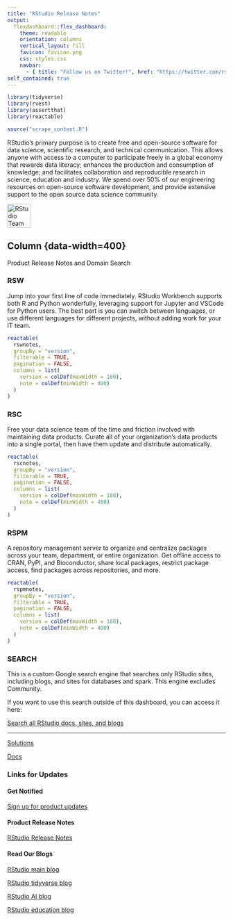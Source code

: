 ```yaml
---
title: "RStudio Release Notes"
output: 
  flexdashboard::flex_dashboard:
    theme: readable
    orientation: columns
    vertical_layout: fill
    favicon: favicon.png
    css: styles.css
    navbar:
      - { title: "Follow us on Twitter!", href: "https://twitter.com/rstudio" }
self_contained: true
---
```


```r

library(tidyverse)
library(rvest)
library(assertthat)
library(reactable)

```


```r

source("scrape_content.R")

```

RStudio’s primary purpose is to create free and open-source software for data science, scientific research, and technical communication. This allows anyone with access to a computer to participate freely in a global economy that rewards data literacy; enhances the production and consumption of knowledge; and facilitates collaboration and reproducible research in science, education and industry. We spend over 50% of our engineering resources on open-source software development, and provide extensive support to the open source data science community.    

```{=html}
<div class="center">
  <img src="rstudio_team_banner.png" alt="RStudio Team logo" style="height:55px;">
</div>
```




Column {data-width=400} {.tabset}
-----------------------------------------------------------------------
Product Release Notes and Domain Search

### RSW 

Jump into your first line of code immediately. RStudio Workbench supports both R and Python wonderfully, leveraging support for Jupyter and VSCode for Python users. The best part is you can switch between languages, or use different languages for different projects, without adding work for your IT team. 

```r

reactable(
  rswnotes,
  groupBy = "version",
  filterable = TRUE,
  pagination = FALSE,
  columns = list(
    version = colDef(maxWidth = 180),
    note = colDef(minWidth = 400)
  )
)

```

### RSC

Free your data science team of the time and friction involved with maintaining data products. Curate all of your organization’s data products into a single portal, then have them update and distribute automatically.  

```r

reactable(
  rscnotes,
  groupBy = "version",
  filterable = TRUE,
  pagination = FALSE,
  columns = list(
    version = colDef(maxWidth = 180),
    note = colDef(minWidth = 400)
  )
)

```

### RSPM

A repository management server to organize and centralize packages across your team, department, or entire organization. Get offline access to CRAN, PyPI, and Bioconductor, share local packages, restrict package access, find packages across repositories, and more.  

```r

reactable(
  rspmnotes,
  groupBy = "version",
  filterable = TRUE,
  pagination = FALSE,
  columns = list(
    version = colDef(maxWidth = 180),
    note = colDef(minWidth = 400)
  )
)

```

### SEARCH

This is a custom Google search engine that searches only RStudio sites, including blogs, and sites for databases and spark. This engine excludes Community.  

<script async src="https://cse.google.com/cse.js?cx=e1ab735d551d64cb1"></script>
<div class="gcse-search"></div>

If you want to use this search outside of this dashboard, you can access it here:  

[Search all RStudio docs, sites, and blogs](https://cse.google.com/cse?cx=015679499437352667520:nldqgkar9us){target="_blank"}   

---

[Solutions](https://solutions.rstudio.com/){target="_blank"}  

[Docs](https://docs.rstudio.com/){target="_blank"}  


### Links for Updates

#### Get Notified  

[Sign up for product updates](https://www.rstudio.com/about/subscription-management/){target="_blank"}  

#### Product Release Notes  

[RStudio Release Notes](https://docs.rstudio.com/release-notes/){target="_blank"}  

#### Read Our Blogs  

[RStudio main blog](https://blog.rstudio.com){target="_blank"}  

[RStudio tidyverse blog](https://www.tidyverse.org/blog/){target="_blank"}  

[RStudio AI blog](https://blogs.rstudio.com/ai/){target="_blank"}  

[RStudio education blog](https://education.rstudio.com/blog/){target="_blank"}  
